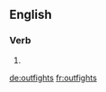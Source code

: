 ==English==

===Verb===
{{head|en}}

# {{en-third-person singular of|outfight}}

[[de:outfights]]
[[fr:outfights]]